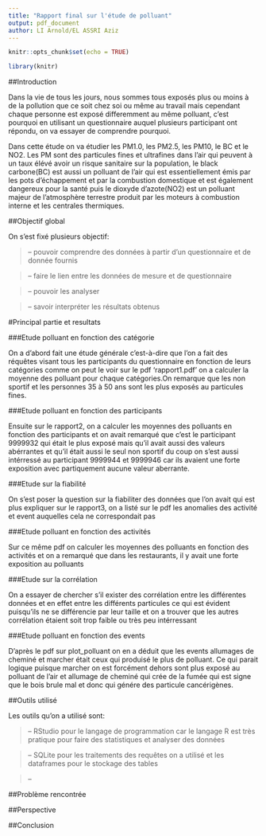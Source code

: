 ```yaml
---
title: "Rapport final sur l'étude de polluant"
output: pdf_document
author: LI Arnold/EL ASSRI Aziz
---
```


```r
knitr::opts_chunk$set(echo = TRUE)
```

```r
library(knitr)
```

##Introduction

Dans la vie de tous les jours, nous sommes tous exposés plus ou moins à de la pollution que ce soit chez soi ou même au travail mais cependant chaque personne est exposé differemment au même polluant, c'est pourquoi en utilisant un questionnaire auquel plusieurs participant ont répondu, on va essayer de comprendre pourquoi. 

Dans cette étude on va étudier les PM1.0, les PM2.5, les PM10, le BC et le NO2. Les PM sont des particules fines et ultrafines dans l'air qui peuvent à un taux élévé avoir un risque sanitaire sur la population, le black carbone(BC) est aussi un polluant de l'air qui est essentiellement émis par les pots d'échappement et par la combustion domestique et est également dangereux pour la santé puis le dioxyde d'azote(NO2) est un polluant majeur de l'atmosphère terrestre produit par les moteurs à combustion interne et les centrales thermiques.

##Objectif global

On s'est fixé plusieurs objectif:

> -- pouvoir comprendre des données à partir d'un questionnaire et de donnée fournis 
  
> -- faire le lien entre les données de mesure et de questionnaire 
  
> -- pouvoir les analyser
  
> -- savoir interpréter les résultats obtenus

#Principal partie et resultats

###Etude polluant en fonction des catégorie

On a d'abord fait une étude générale c'est-à-dire que l'on a fait des réquêtes visant tous les participants du questionnaire en fonction de leurs catégories comme on peut le voir sur le pdf 'rapport1.pdf' on a calculer la moyenne des polluant pour chaque catégories.On remarque que les non sportif et les personnes 35 à 50 ans sont les plus exposés au particules fines.

###Etude polluant en fonction des participants

Ensuite sur le rapport2, on a calculer les moyennes des polluants en fonction des participants et on avait remarqué que c'est le participant 9999932 qui était le plus exposé mais qu'il avait aussi des valeurs abérrantes et qu'il était aussi le seul non sportif du coup on s'est aussi intérressé au participant 9999944 et 9999946 car ils avaient une forte exposition avec partiquement aucune valeur aberrante.

###Etude sur la fiabilité

On s'est poser la question sur la fiabiliter des données que l'on avait qui est plus expliquer sur le rapport3, on a listé sur le pdf les anomalies des activité et event auquelles cela ne correspondait pas 

###Etude polluant en fonction des activités

Sur ce même pdf on calculer les moyennes des polluants en fonction des activités et on a remarqué que dans les restaurants, il y avait une forte exposition au polluants

###Etude sur la corrélation

On a essayer de chercher s'il exister des corrélation entre les différentes données et en effet entre les différents particules ce qui est évident puisqu'ils ne se différencie par leur taille et on a trouver que les autres corrélation étaient soit trop faible ou très peu intérressant 

###Etude polluant en fonction des events

D'après le pdf sur plot_polluant on en a déduit que les events allumages de cheminé et marcher était ceux qui produisé le plus de polluant. Ce qui parait logique puisque marcher on est forcément dehors sont plus exposé au polluant de l'air et allumage de cheminé qui crée de la fumée qui est signe que le bois brule mal et donc qui génére des particule cancérigènes.

##Outils utilisé 

Les outils qu'on a utilisé sont:

> -- RStudio pour le langage de programmation car le langage R est très pratique pour faire des statistiques et analyser des données 
  
> -- SQLite pour les traitements des requêtes on a utilisé et les dataframes pour le stockage des tables

> -- 

##Problème rencontrée

##Perspective

##Conclusion
